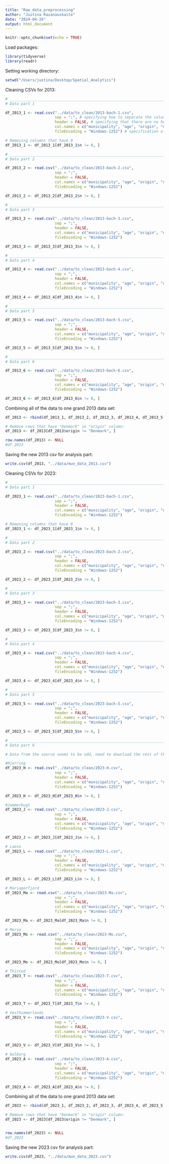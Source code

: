 ```yaml
---
title: "Raw_data_preprocessing"
author: "Justina Razanauskaite"
date: "2024-04-26"
output: html_document
---
```


```r
knitr::opts_chunk$set(echo = TRUE)
```


Load packages:
```r
library(tidyverse)
library(readr)
```

Setting working directory:
```r
setwd("/Users/justina/Desktop/Spatial_Analytics")
```

Cleaning CSVs for 2013:
```r
# ______________________________________________________________________________
# Data part 1

df_2013_1 <- read.csv("../data/to_clean/2013-bach-1.csv", 
                      sep = ";", # specifying how to separate the columns of the data frame
                      header = FALSE, # specifying that there are no headers
                      col.names = c("municipality", "age", "origin", "n"), # giving headers names
                      fileEncoding = "Windows-1252") # specification of symbol encoding - for Danish symbols

# Removing columns that have 0 
df_2013_1 <- df_2013_1[df_2013_1$n != 0, ]

# ______________________________________________________________________________
# Data part 2

df_2013_2 <- read.csv("../data/to_clean/2013-bach-2.csv", 
                      sep = ";", 
                      header = FALSE, 
                      col.names = c("municipality", "age", "origin", "n"), 
                      fileEncoding = "Windows-1252")

df_2013_2 <- df_2013_2[df_2013_2$n != 0, ]

# ______________________________________________________________________________
# Data part 3

df_2013_3 <- read.csv("../data/to_clean/2013-bach-3.csv", 
                      sep = ";", 
                      header = FALSE, 
                      col.names = c("municipality", "age", "origin", "n"), 
                      fileEncoding = "Windows-1252")

df_2013_3 <- df_2013_3[df_2013_3$n != 0, ]

# ______________________________________________________________________________
# Data part 4

df_2013_4 <- read.csv("../data/to_clean/2013-bach-4.csv", 
                      sep = ";", 
                      header = FALSE, 
                      col.names = c("municipality", "age", "origin", "n"), 
                      fileEncoding = "Windows-1252")

df_2013_4 <- df_2013_4[df_2013_4$n != 0, ]

# ______________________________________________________________________________
# Data part 5

df_2013_5 <- read.csv("../data/to_clean/2013-bach-5.csv", 
                      sep = ";", 
                      header = FALSE, 
                      col.names = c("municipality", "age", "origin", "n"), 
                      fileEncoding = "Windows-1252")

df_2013_5 <- df_2013_5[df_2013_5$n != 0, ]

# ______________________________________________________________________________
# Data part 6

df_2013_6 <- read.csv("../data/to_clean/2013-bach-6.csv", 
                      sep = ";", 
                      header = FALSE, 
                      col.names = c("municipality", "age", "origin", "n"), 
                      fileEncoding = "Windows-1252")

df_2013_6 <- df_2013_6[df_2013_6$n != 0, ]
```


Combining all of the data to one grand 2013 data set:
```r
df_2013 <- rbind(df_2013_1, df_2013_2, df_2013_3, df_2013_4, df_2013_5, df_2013_6)

# Remove rows that have "Denmark" in "origin" column:
df_2013 <- df_2013[df_2013$origin != "Denmark", ]

row.names(df_2013) <- NULL
#df_2013
```


Saving the new 2013 csv for analysis part:
```r
write.csv(df_2013, "../data/mun_data_2013.csv")
```


Cleaning CSVs for 2023:
```r
# ______________________________________________________________________________
# Data part 1

df_2023_1 <- read.csv("../data/to_clean/2023-bach-1.csv", 
                      sep = ";",
                      header = FALSE,
                      col.names = c("municipality", "age", "origin", "n"),
                      fileEncoding = "Windows-1252")

# Removing columns that have 0 
df_2023_1 <- df_2023_1[df_2023_1$n != 0, ]

# ______________________________________________________________________________
# Data part 2

df_2023_2 <- read.csv("../data/to_clean/2023-bach-2.csv", 
                      sep = ";", 
                      header = FALSE, 
                      col.names = c("municipality", "age", "origin", "n"), 
                      fileEncoding = "Windows-1252")

df_2023_2 <- df_2023_2[df_2023_2$n != 0, ]

# ______________________________________________________________________________
# Data part 3

df_2023_3 <- read.csv("../data/to_clean/2023-bach-3.csv", 
                      sep = ";", 
                      header = FALSE, 
                      col.names = c("municipality", "age", "origin", "n"), 
                      fileEncoding = "Windows-1252")

df_2023_3 <- df_2023_3[df_2023_3$n != 0, ]

# ______________________________________________________________________________
# Data part 4

df_2023_4 <- read.csv("../data/to_clean/2023-bach-4.csv", 
                      sep = ";", 
                      header = FALSE, 
                      col.names = c("municipality", "age", "origin", "n"), 
                      fileEncoding = "Windows-1252")

df_2023_4 <- df_2023_4[df_2023_4$n != 0, ]

# ______________________________________________________________________________
# Data part 5

df_2023_5 <- read.csv("../data/to_clean/2023-bach-5.csv", 
                      sep = ";", 
                      header = FALSE, 
                      col.names = c("municipality", "age", "origin", "n"), 
                      fileEncoding = "Windows-1252")

df_2023_5 <- df_2023_5[df_2023_5$n != 0, ]

# ______________________________________________________________________________
# Data part 6

# Data from the source seems to be odd, need to download the rest of the municipalities one by one, clean them and combine only at the end:

#Hjorring
df_2023_H <- read.csv("../data/to_clean/2023-H.csv", 
                      sep = ";", 
                      header = FALSE, 
                      col.names = c("municipality", "age", "origin", "n"), 
                      fileEncoding = "Windows-1252")

df_2023_H <- df_2023_H[df_2023_H$n != 0, ]

#Jammerbugt
df_2023_J <- read.csv("../data/to_clean/2023-J.csv", 
                      sep = ";", 
                      header = FALSE, 
                      col.names = c("municipality", "age", "origin", "n"), 
                      fileEncoding = "Windows-1252")

df_2023_J <- df_2023_J[df_2023_J$n != 0, ]

# Laeso
df_2023_L <- read.csv("../data/to_clean/2023-L.csv", 
                      sep = ";", 
                      header = FALSE, 
                      col.names = c("municipality", "age", "origin", "n"), 
                      fileEncoding = "Windows-1252")

df_2023_L <- df_2023_L[df_2023_L$n != 0, ]

# Mariagerfjord
df_2023_Ma <- read.csv("../data/to_clean/2023-Ma.csv", 
                      sep = ";", 
                      header = FALSE, 
                      col.names = c("municipality", "age", "origin", "n"), 
                      fileEncoding = "Windows-1252")

df_2023_Ma <- df_2023_Ma[df_2023_Ma$n != 0, ]

# Morso
df_2023_Mo <- read.csv("../data/to_clean/2023-Mo.csv", 
                      sep = ";", 
                      header = FALSE, 
                      col.names = c("municipality", "age", "origin", "n"), 
                      fileEncoding = "Windows-1252")

df_2023_Mo <- df_2023_Mo[df_2023_Mo$n != 0, ]

# Thisted
df_2023_T <- read.csv("../data/to_clean/2023-T.csv", 
                      sep = ";", 
                      header = FALSE, 
                      col.names = c("municipality", "age", "origin", "n"), 
                      fileEncoding = "Windows-1252")

df_2023_T <- df_2023_T[df_2023_T$n != 0, ]

# Vesthimmerlands
df_2023_V <- read.csv("../data/to_clean/2023-V.csv", 
                      sep = ";", 
                      header = FALSE, 
                      col.names = c("municipality", "age", "origin", "n"), 
                      fileEncoding = "Windows-1252")

df_2023_V <- df_2023_V[df_2023_V$n != 0, ]

# Aalborg
df_2023_A <- read.csv("../data/to_clean/2023-A.csv", 
                      sep = ";", 
                      header = FALSE, 
                      col.names = c("municipality", "age", "origin", "n"), 
                      fileEncoding = "Windows-1252")

df_2023_A <- df_2023_A[df_2023_A$n != 0, ]
```


Combining all of the data to one grand 2013 data set:
```r
df_2023 <- rbind(df_2023_1, df_2023_2, df_2023_3, df_2023_4, df_2023_5, df_2013_6, df_2023_H, df_2023_J, df_2023_L, df_2023_Ma, df_2023_Mo, df_2023_T, df_2023_V, df_2023_A)

# Remove rows that have "Denmark" in "origin" column:
df_2023 <- df_2023[df_2023$origin != "Denmark", ]


row.names(df_2023) <- NULL
#df_2023
```


Saving the new 2023 csv for analysis part:
```r
write.csv(df_2023, "../data/mun_data_2023.csv")
```



